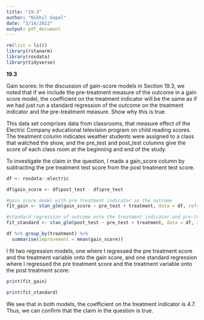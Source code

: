 ```yaml
---
title: "19-3"
author: "Nikhil Gopal"
date: "3/14/2022"
output: pdf_document
---
```


```r
rm(list = ls())
library(rstanarm)
library(rosdata)
library(tidyverse)
```


**19.3**

Gain scores: In the discussion of gain-score models in Section 19.3, we noted that if we include
the pre-treatment measure of the outcome in a gain score model, the coefficient on the treatment
indicator will be the same as if we had just run a standard regression of the outcome on the
treatment indicator and the pre-treatment measure. Show why this is true.

This data set comprises data from classrooms, that measure effect of the Electric Company educational television program on child reading scores. The treatment column indicates weather students were assigned to a class that watched the show, and the pre_test and post_test columns give the score of each class room at the beginning and end of the study. 


To investigate the claim in the question, I made a gain_score column by subtracting the pre treatment test score from the post treatment test score.

```r
df <- rosdata::electric

df$gain_score <- df$post_test - df$pre_test

#gain score model with pre treatment indicator as the outcome
fit_gain <- stan_glm(gain_score ~ pre_test + treatment, data = df, refresh = 0)

#standard regression of outcome onto the treatment indicator and pre-treatment measure
fit_standard <- stan_glm(post_test ~ pre_test + treatment, data = df, refresh = 0)
```


```r

df %>% group_by(treatment) %>%
  summarise(improvement = mean(gain_score))
```

I fit two regression models, one where I regressed the pre treatment score and the treatment variable onto the gain score, and one standard regression where I regressed the pre treatment score and the treatment variable onto the post treatment score:

```r
print(fit_gain)

print(fit_standard)
```


We see that in both models, the coefficient on the treatment indicator is 4.7. Thus, we can confirm that the claim in the question is true.